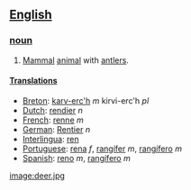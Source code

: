 ==[[English]]==

===[[noun]]===
#[[Mammal]] [[animal]] with [[antler]]s.

====[[Translation]]s====
*[[Breton]]: [[karv-erc'h]] ''m'' kirvi-erc'h ''pl''
*[[Dutch]]: [[rendier]] ''n''
*[[French]]: [[renne]] ''m''
*[[German]]: [[Rentier]] ''n''
*[[Interlingua]]: [[ren]]
*[[Portuguese]]: [[rena]] ''f'', [[rangífer]] ''m'', [[rangífero]] ''m''
*[[Spanish]]: [[reno]] ''m'', [[rangífero]] ''m''

[[image:deer.jpg]]